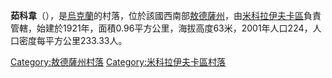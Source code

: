 {{coord|47|18|12|N|30|30|14|E|scale:30000|display=title}}

'''茹科韋'''（{{lang-uk|Жукове}}），是[[烏克蘭|烏克蘭]]的村落，位於該國西南部[[敖德薩州|敖德薩州]]，由[[米科拉伊夫卡區|米科拉伊夫卡區]]負責管轄，始建於1921年，面積0.96平方公里，海拔高度63米，2001年人口224，人口密度每平方公里233.33人。

{{DEFAULTSORT:Жукове}}
[[Category:敖德薩州村落|Category:敖德薩州村落]]
[[Category:米科拉伊夫卡區村落|Category:米科拉伊夫卡區村落]]


{{Odessa-geo-stub}}